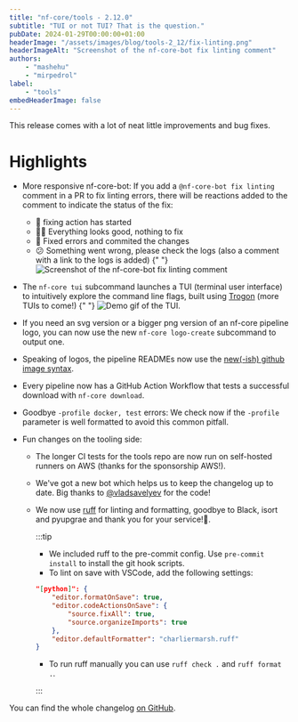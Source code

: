 ```yaml
---
title: "nf-core/tools - 2.12.0"
subtitle: "TUI or not TUI? That is the question."
pubDate: 2024-01-29T00:00:00+01:00
headerImage: "/assets/images/blog/tools-2_12/fix-linting.png"
headerImageAlt: "Screenshot of the nf-core-bot fix linting comment"
authors:
    - "mashehu"
    - "mirpedrol"
label:
    - "tools"
embedHeaderImage: false
---
```



This release comes with a lot of neat little improvements and bug fixes.

# Highlights

-   More responsive nf-core-bot: If you add a `@nf-core-bot fix linting`
    comment in a PR to fix linting errors, there will be reactions added
    to the comment to indicate the status of the fix:
    -   👀 fixing action has started
    -   👍🏻 Everything looks good, nothing to fix
    -   🎉 Fixed errors and commited the changes
    -   😕 Something went wrong, please check the logs (also a comment with a link
        to the logs is added)
        {" "}
        <Image src={fix_linting} alt="Screenshot of the nf-core-bot fix linting comment" />
-   The `nf-core tui` subcommand launches a TUI (terminal user interface) to
    intuitively explore the command line flags, built using
    [Trogon](https://github.com/Textualize/trogon) (more TUIs to come!)
    {" "}
    <img src={tui.src} alt="Demo gif of the TUI." class="img-fluid" />
-   If you need an svg version or a bigger png version of an nf-core pipeline logo,
    you can now use the new `nf-core logo-create` subcommand to output one.
-   Speaking of logos, the pipeline READMEs now use the [new(-ish) github image syntax](https://github.blog/changelog/2022-08-15-specify-theme-context-for-images-in-markdown-ga/).
-   Every pipeline now has a GitHub Action Workflow that tests a
    successful download with `nf-core download`.
-   Goodbye `-profile docker, test` errors: We check now if the `-profile` parameter is
    well formatted to avoid this common pitfall.
-   Fun changes on the tooling side:

    -   The longer CI tests for the tools repo are now run on self-hosted runners on
        AWS (thanks for the sponsorship AWS!).
    -   We've got a new bot which helps us to keep the changelog up to date.
        Big thanks to [@vladsavelyev](https://github.com/vladsavelyev) for the code!
    -   We now use [ruff](https://github.com/astral-sh/ruff) for linting and formatting, goodbye to Black, isort and pyupgrae
        and thank you for your service!🫡.

        :::tip

        -   We included ruff to the pre-commit config. Use `pre-commit install` to install the git hook scripts.
        -   To lint on save with VSCode, add the following settings:

        ```json title=".vscode/settings.json"
        "[python]": {
            "editor.formatOnSave": true,
            "editor.codeActionsOnSave": {
                "source.fixAll": true,
                "source.organizeImports": true
            },
            "editor.defaultFormatter": "charliermarsh.ruff"
        }
        ```

        -   To run ruff manually you can use `ruff check .` and `ruff format .`.

        :::

You can find the whole changelog [on GitHub](https://github.com/nf-core/tools/releases/tag/2.12.0).
